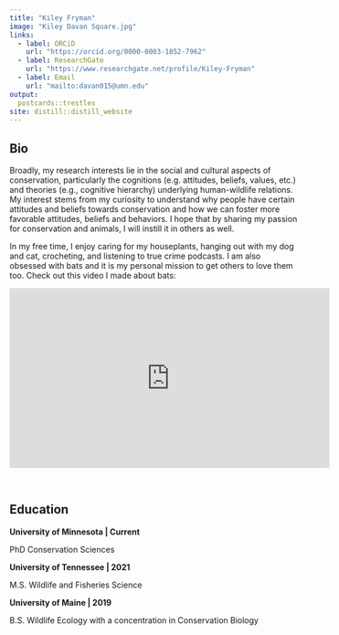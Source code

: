 ---
title: "Kiley Fryman"
image: "Kiley Davan Square.jpg"
links:
  - label: ORCiD
    url: "https://orcid.org/0000-0003-1852-7962"
  - label: ResearchGate
    url: "https://www.researchgate.net/profile/Kiley-Fryman"
  - label: Email
    url: "mailto:davan015@umn.edu"
output:
  postcards::trestles
site: distill::distill_website
---

## Bio
Broadly, my research interests lie in the social and cultural aspects of conservation, particularly the cognitions (e.g. attitudes, beliefs, values, etc.) and theories (e.g., cognitive hierarchy) underlying human-wildlife relations. My interest stems from my curiosity to understand why people have certain attitudes and beliefs towards conservation and how we can foster more favorable attitudes, beliefs and behaviors. I hope that by sharing my passion for conservation and animals, I will instill it in others as well.  

In my free time, I enjoy caring for my houseplants, hanging out with my dog and cat, crocheting, and listening to true crime podcasts. I am also obsessed with bats and it is my personal mission to get others to love them too. Check out this video I made about bats: 

<iframe width="560" height="315" src="https://www.youtube.com/embed/I2dQROPiAIY" title="YouTube video player" frameborder="0" allow="accelerometer; autoplay; clipboard-write; encrypted-media; gyroscope; picture-in-picture" allowfullscreen></iframe>

<br />

## Education

**University of Minnesota | Current** 

PhD Conservation Sciences

**University of Tennessee | 2021** 

M.S. Wildlife and Fisheries Science 

**University of Maine | 2019** 

B.S. Wildlife Ecology with a concentration in Conservation Biology



